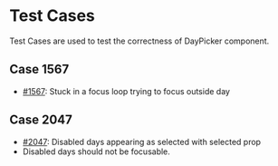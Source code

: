 
# Test Cases

Test Cases are used to test the correctness of DayPicker component.

## Case 1567

- [#1567](https://github.com/gpbl/react-day-picker/issues/1567): Stuck in a focus loop trying to focus outside day

<BrowserWindow>
  <TestCase1567 />
</BrowserWindow>

## Case 2047

- [#2047](https://github.com/gpbl/react-day-picker/issues/2047): Disabled days appearing as selected with selected prop
- Disabled days should not be focusable.

<BrowserWindow>
  <TestCase2047 />
</BrowserWindow>
